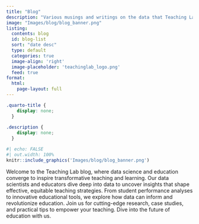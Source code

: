 ```yaml
---
title: "Blog"
description: "Various musings and writings on the data that Teaching Lab collects, and how it is used to conduct research and improve student and teacher outcomes."
image: "Images/blog/blog_banner.png"
listing:
  contents: blog
  id: blog-list
  sort: "date desc"
  type: default
  categories: true
  image-align: 'right'
  image-placeholder: 'teachinglab_logo.png'
  feed: true
format: 
  html: 
    page-layout: full
---
```


```css
.quarto-title {
    display: none;
  }
  
.description {
    display: none;
  }
```

```r
#| echo: FALSE
#| out.width: 100%
knitr::include_graphics('Images/blog/blog_banner.png')
```

Welcome to the Teaching Lab blog, where data science and education converge to inspire transformative teaching and learning. Our data scientists and educators dive deep into data to uncover insights that shape effective, equitable teaching strategies. From student performance analyses to innovative educational tools, we explore how data can inform and revolutionize education. Join us for cutting-edge research, case studies, and practical tips to empower your teaching. Dive into the future of education with us.


::: {#blog-list}
:::